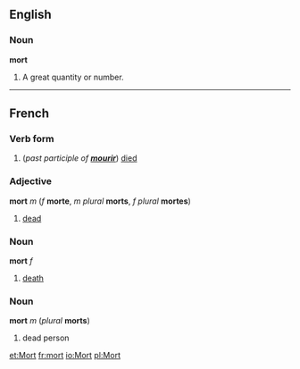 ==English==
===Noun===
'''mort'''

#A great quantity or number.

----
==French==
===Verb form===
#(''past participle of '''[[mourir]]''''') [[died]]

===Adjective===
'''mort''' ''m'' (''f'' '''morte''', ''m plural'' '''morts''', ''f plural'' '''mortes''')

#[[dead]]

===Noun===
'''mort''' ''f''

#[[death]]

===Noun===
'''mort''' ''m'' (''plural'' '''morts''')

#dead person

[[et:Mort]]
[[fr:mort]]
[[io:Mort]]
[[pl:Mort]]